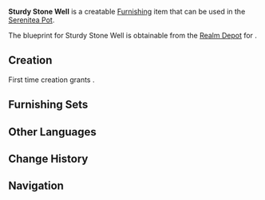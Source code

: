{{Furnishing Infobox
|id             = 373305
|image          = Item Sturdy Stone Well.png
|category       = Landscape
|subcategory    = Ornament
|rarity         = 3
|adeptal_energy = 60
|load           = 190
|reduced_load   = 141
|description    = A well-built well made of stone.<br />Given that the wooden winch system used in older wells could easily be broken and was often stolen by [[hilichurls]] for spit-roasting, craftsmen came up with an updated design using stone components.
|blueprint      = [[Realm Depot]]
}}
'''Sturdy Stone Well''' is a creatable [[Furnishing]] item that can be used in the [[Serenitea Pot]].

The blueprint for Sturdy Stone Well is obtainable from the [[Realm Depot]] for {{Item|Realm Currency|24|x=160}}.

==Creation==
First time creation grants {{Item|Trust|24|x=60}}.
{{Recipe
|type = Creation
|time = 14h
|White Iron Chunk = 8
|Fir Wood = 4
|sort = White Iron Chunk,Fir Wood
}}

==Furnishing Sets==
{{Craft Usage}}

==Other Languages==
{{Other Languages
|en      = Sturdy Stone Well
|zhs     = 硬石加固的水井
|zhs_rm  = Yìng Shí Jiāgù de Shuǐjǐng
|zht     = 硬石加固的水井
|zht_rm  = Yìng Shí Jiāgù de Shuǐjǐng
|zh_tl   = Well Reinforced with Hard Stones
|ja      = 硬石で補強された井戸
|ja_rm   = Kouseki de Hokyou-sareta Ido
|ja_tl   = Well Reinforced with Hard Stones
|ko      = 견고한 돌 우물
|ko_rm   = 
|ko_tl   = 
|es      = Pozo de piedra resistente
|es_tl   = 
|fr      = Puits en pierre robuste
|fr_tl   = Sturdy Stone Well
|ru      = Прочный каменный колодец
|ru_tl   = 
|th      = บ่อน้ำหินเนื้อแข็ง
|th_rm   = 
|th_tl   = 
|vi      = Giếng Đá Chắc Chắn
|vi_tl   = 
|de      = Mit Steinen befestigter Brunnen
|de_tl   = With Stones Reinforced Well
|id      = Sumur Batu yang Kokoh
|id_tl   = Sturdy Stone Well
|pt      = Poço de Pedra Robusto
|pt_tl   = 
}}

==Change History==
{{Change History|1.5}}

==Navigation==
{{Furnishing Navbox/Exterior|Landscape}}